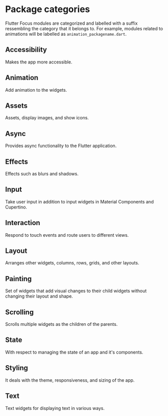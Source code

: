 # Package categories
Flutter Focus modules are categorized and labelled with a suffix ressembling the category that it belongs to.
For example, modules related to animations will be labelled as  `animation_packagename.dart`.

## Accessibility
Makes the app more accessible.

## Animation
Add animation to the widgets.

## Assets
Assets, display images, and show icons.

## Async
Provides async functionality to the Flutter application.

## Effects
Effects such as blurs and shadows.

## Input
Take user input in addition to input widgets in Material Components and Cupertino.

## Interaction
Respond to touch events and route users to different views.

## Layout
Arranges other widgets, columns, rows, grids, and other layouts.

## Painting
Set of widgets that add visual changes to their child widgets without changing their layout and shape.

## Scrolling
Scrolls multiple widgets as the children of the parents.

## State
With respect to managing the state of an app and it's components.

## Styling
It deals with the theme, responsiveness, and sizing of the app.

## Text
Text widgets for displaying text in various ways.